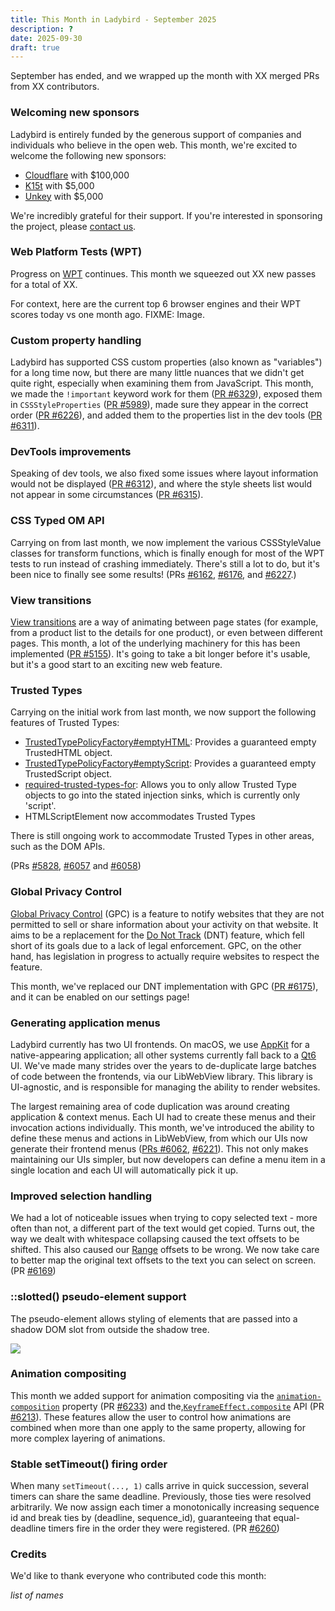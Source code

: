 ```yaml
---
title: This Month in Ladybird - September 2025
description: ?
date: 2025-09-30
draft: true
---
```


September has ended, and we wrapped up the month with XX merged PRs from XX contributors.

### Welcoming new sponsors

Ladybird is entirely funded by the generous support of companies and individuals who believe in the open web. This month, we're excited to welcome the following new sponsors:

- [Cloudflare](https://cloudflare.com) with $100,000
- [K15t](https://www.k15t.com) with $5,000
- [Unkey](https://www.unkey.com) with $5,000

We're incredibly grateful for their support. If you're interested in sponsoring the project, please [contact us](mailto:contact@ladybird.org).

### Web Platform Tests (WPT)

Progress on [WPT](https://web-platform-tests.org) continues. This month we squeezed out XX new passes for a total of XX.

For context, here are the current top 6 browser engines and their WPT scores today vs one month ago.
FIXME: Image.

### Custom property handling

Ladybird has supported CSS custom properties (also known as "variables") for a long time now, but there are many little
nuances that we didn't get quite right, especially when examining them from JavaScript.
This month, we made the `!important` keyword work for them ([PR #6329](https://github.com/LadybirdBrowser/ladybird/pull/6329)),
exposed them in `CSSStyleProperties` ([PR #5989](https://github.com/LadybirdBrowser/ladybird/pull/5989)),
made sure they appear in the correct order ([PR #6226](https://github.com/LadybirdBrowser/ladybird/pull/6226)),
and added them to the properties list in the dev tools ([PR #6311](https://github.com/LadybirdBrowser/ladybird/pull/6311)).

### DevTools improvements

Speaking of dev tools, we also fixed some issues where layout information would not be displayed ([PR #6312](https://github.com/LadybirdBrowser/ladybird/pull/6312)),
and where the style sheets list would not appear in some circumstances ([PR #6315](https://github.com/LadybirdBrowser/ladybird/pull/6315)).

### CSS Typed OM API

Carrying on from last month, we now implement the various CSSStyleValue classes for transform functions, which is
finally enough for most of the WPT tests to run instead of crashing immediately. There's still a lot to do, but it's
been nice to finally see some results!
(PRs [#6162](https://github.com/LadybirdBrowser/ladybird/pull/6162), [#6176](https://github.com/LadybirdBrowser/ladybird/pull/6176), and [#6227](https://github.com/LadybirdBrowser/ladybird/pull/6227).)

### View transitions

[View transitions](https://drafts.csswg.org/css-view-transitions-1/) are a way of animating between page states
(for example, from a product list to the details for one product), or even between different pages.
This month, a lot of the underlying machinery for this has been implemented ([PR #5155](https://github.com/LadybirdBrowser/ladybird/pull/5155)).
It's going to take a bit longer before it's usable, but it's a good start to an exciting new web feature.

### Trusted Types

Carrying on the initial work from last month, we now support the following features of Trusted Types:

- [TrustedTypePolicyFactory#emptyHTML](https://developer.mozilla.org/en-US/docs/Web/API/TrustedTypePolicyFactory/emptyHTML): Provides a guaranteed empty TrustedHTML object.
- [TrustedTypePolicyFactory#emptyScript](https://developer.mozilla.org/en-US/docs/Web/API/TrustedTypePolicyFactory/emptyScript): Provides a guaranteed empty TrustedScript object.
- [required-trusted-types-for](https://developer.mozilla.org/en-US/docs/Web/HTTP/Reference/Headers/Content-Security-Policy/require-trusted-types-for): Allows you to only allow Trusted Type objects to go into the stated injection sinks, which is currently only 'script'.
- HTMLScriptElement now accommodates Trusted Types

There is still ongoing work to accommodate Trusted Types in other areas, such as the DOM APIs.

(PRs [#5828](https://github.com/LadybirdBrowser/ladybird/pull/5828), [#6057](https://github.com/LadybirdBrowser/ladybird/pull/6057) and [#6058](https://github.com/LadybirdBrowser/ladybird/pull/6058))

### Global Privacy Control

[Global Privacy Control](https://globalprivacycontrol.org/) (GPC) is a feature to notify websites that they are not
permitted to sell or share information about your activity on that website. It aims to be a replacement for the
[Do Not Track](https://developer.mozilla.org/en-US/docs/Web/API/Navigator/doNotTrack) (DNT) feature, which fell short
of its goals due to a lack of legal enforcement. GPC, on the other hand, has legislation in progress to actually require
websites to respect the feature.

This month, we've replaced our DNT implementation with GPC ([PR #6175](https://github.com/LadybirdBrowser/ladybird/pull/6175)),
and it can be enabled on our settings page!

### Generating application menus

Ladybird currently has two UI frontends. On macOS, we use [AppKit](https://developer.apple.com/documentation/appkit?language=objc)
for a native-appearing application; all other systems currently fall back to a [Qt6](https://www.qt.io/product/qt6) UI.
We've made many strides over the years to de-duplicate large batches of code between the frontends, via our LibWebView
library. This library is UI-agnostic, and is responsible for managing the ability to render websites.

The largest remaining area of code duplication was around creating application & context menus. Each UI had to create
these menus and their invocation actions individually. This month, we've introduced the ability to define these menus
and actions in LibWebView, from which our UIs now generate their frontend menus ([PRs #6062](https://github.com/LadybirdBrowser/ladybird/pull/6062),
[#6221](https://github.com/LadybirdBrowser/ladybird/pull/6221)). This not only makes maintaining our UIs simpler, but
now developers can define a menu item in a single location and each UI will automatically pick it up.

### Improved selection handling

We had a lot of noticeable issues when trying to copy selected text - more often than not, a different part of the text
would get copied. Turns out, the way we dealt with whitespace collapsing caused the text offsets to be shifted. This
also caused our [Range](https://developer.mozilla.org/en-US/docs/Web/API/Range) offsets to be wrong. We now take care to
better map the original text offsets to the text you can select on screen. (PR [#6169](https://github.com/LadybirdBrowser/ladybird/pull/6169))

### ::slotted() pseudo-element support

The pseudo-element allows styling of elements that are passed into a shadow DOM slot from outside the shadow tree.

![](/assets/img/newsletter-sep-2025-rt-slotted-selector-progress.png)

### Animation compositing

This month we added support for animation compositing via the [`animation-composition`](https://developer.mozilla.org/en-US/docs/Web/CSS/animation-composition)
property (PR [#6233](https://github.com/LadybirdBrowser/ladybird/pull/6233)) and the,[`KeyframeEffect.composite`](https://developer.mozilla.org/en-US/docs/Web/API/KeyframeEffect/composite)
API (PR [#6213](https://github.com/LadybirdBrowser/ladybird/pull/6213)). These features allow the user to control how
animations are combined when more than one apply to the same property, allowing for more complex layering of
animations.

### Stable setTimeout() firing order

When many `setTimeout(..., 1)` calls arrive in quick succession, several timers can share the same deadline. Previously, those ties were resolved arbitrarily.
We now assign each timer a monotonically increasing sequence id and break ties by (deadline, sequence_id), guaranteeing that equal-deadline timers fire in the
order they were registered. (PR [#6260](https://github.com/LadybirdBrowser/ladybird/pull/6260))

### Credits

We'd like to thank everyone who contributed code this month:

_list of names_
